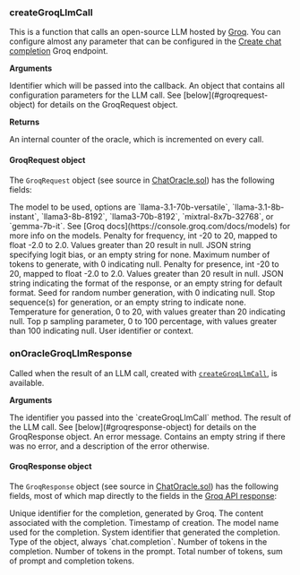 
### createGroqLlmCall

This is a function that calls an open-source LLM hosted by [Groq](https://groq.com/). You can configure almost any parameter that can be configured in the [Create chat completion](https://console.groq.com/docs/text-chat) Groq endpoint.

**Arguments**

<ParamField path="promptCallbackId" type="uint">
  Identifier which will be passed into the callback.
</ParamField>

<ParamField path="config" type="GroqRequest">
  An object that contains all configuration parameters for the LLM call. See [below](#groqrequest-object) for details on the GroqRequest object.
</ParamField>

**Returns**

<ResponseField name="counter" type="uint">
  An internal counter of the oracle, which is incremented on every call.
</ResponseField>



#### GroqRequest object

The `GroqRequest` object (see source in [ChatOracle.sol](https://github.com/galadriel-ai/contracts/blob/main/contracts/contracts/ChatOracle.sol)) has the following fields:

<ParamField path="model" type="string">
  The model to be used, options are `llama-3.1-70b-versatile`, `llama-3.1-8b-instant`, `llama3-8b-8192`, `llama3-70b-8192`, `mixtral-8x7b-32768`, or `gemma-7b-it`. See [Groq docs](https://console.groq.com/docs/models) for more info on the models.
</ParamField>

<ParamField path="frequencyPenalty" type="int8">
  Penalty for frequency, int -20 to 20, mapped to float -2.0 to 2.0. Values greater than 20 result in null.
</ParamField>

<ParamField path="logitBias" type="string">
  JSON string specifying logit bias, or an empty string for none.
</ParamField>

<ParamField path="maxTokens" type="uint32">
  Maximum number of tokens to generate, with 0 indicating null.
</ParamField>

<ParamField path="presencePenalty" type="int8">
  Penalty for presence, int -20 to 20, mapped to float -2.0 to 2.0. Values greater than 20 result in null.
</ParamField>

<ParamField path="responseFormat" type="string">
  JSON string indicating the format of the response, or an empty string for default format.
</ParamField>

<ParamField path="seed" type="uint">
  Seed for random number generation, with 0 indicating null.
</ParamField>

<ParamField path="stop" type="string">
  Stop sequence(s) for generation, or an empty string to indicate none.
</ParamField>

<ParamField path="temperature" type="uint">
  Temperature for generation, 0 to 20, with values greater than 20 indicating null.
</ParamField>

<ParamField path="topP" type="uint">
  Top p sampling parameter, 0 to 100 percentage, with values greater than 100 indicating null.
</ParamField>

<ParamField path="user" type="string">
  User identifier or context.
</ParamField>


### onOracleGroqLlmResponse

Called when the result of an LLM call, created with [`createGroqLlmCall`](#creategroqllmcall), is available.

**Arguments**

<ParamField path="callbackId" type="uint">
  The identifier you passed into the `createGroqLlmCall` method.
</ParamField>

<ParamField path="response" type="GroqResponse">
  The result of the LLM call. See [below](#groqresponse-object) for details on the GroqResponse object.
</ParamField>

<ParamField path="errorMessage" type="string">
  An error message. Contains an empty string if there was no error, and a description of the error otherwise.
</ParamField>


#### GroqResponse object

The `GroqResponse` object (see source in [ChatOracle.sol](https://github.com/galadriel-ai/contracts/blob/main/contracts/contracts/ChatOracle.sol)) has the following fields, most of which map directly to the fields in the [Groq API response](https://console.groq.com/docs/text-chat):

<ParamField path="id" type="string">
  Unique identifier for the completion, generated by Groq.
</ParamField>

<ParamField path="content" type="string">
  The content associated with the completion.
</ParamField>

<ParamField path="created" type="uint64">
  Timestamp of creation.
</ParamField>

<ParamField path="model" type="string">
  The model name used for the completion.
</ParamField>

<ParamField path="systemFingerprint" type="string">
  System identifier that generated the completion.
</ParamField>

<ParamField path="object" type="string">
  Type of the object, always `chat.completion`.
</ParamField>

<ParamField path="completionTokens" type="uint32">
  Number of tokens in the completion.
</ParamField>

<ParamField path="promptTokens" type="uint32">
  Number of tokens in the prompt.
</ParamField>

<ParamField path="totalTokens" type="uint32">
  Total number of tokens, sum of prompt and completion tokens.
</ParamField>
